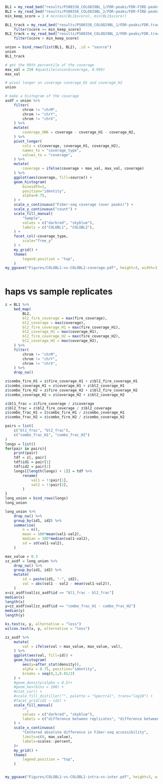 
```r
BL1 = my_read_bed("results/PS00338_COLO829BL_1/FDR-peaks/FDR-FIRE-peaks.bed.gz")
BL2 = my_read_bed("results/PS00356_COLO829BL_2/FDR-peaks/FDR-FIRE-peaks.bed.gz")
min_keep_score = 1 # min(min(BL1$score), min(BL2$score))

BL1_track = my_read_bed("results/PS00338_COLO829BL_1/FDR-peaks/FDR.track.bed.gz") %>%
    filter(score >= min_keep_score)
BL2_track = my_read_bed("results/PS00356_COLO829BL_2/FDR-peaks/FDR.track.bed.gz") %>%
    filter(score > min_keep_score)

union = bind_rows(list(BL1, BL2), .id = "source") 
union
BL1_track
```


```r
# get the 99th percentile of the coverage
max_val = 250 #quantile(union$coverage, 0.999)
max_val

# pivot longer on coverage coverage_H1 and coverage_H2
union 

# make a histogram of the coverage
asdf = union %>% 
    filter(
        chrom != "chrM",
        chrom != "chrY",
        chrom != "chrX",
    ) %>%
    mutate(
        coverage_UNK = coverage - coverage_H1 - coverage_H2,
    ) %>%
    pivot_longer(
        cols = c(coverage, coverage_H1, coverage_H2),
        names_to = "coverage_type",
        values_to = "coverage",
    ) %>%
    mutate(
        coverage = ifelse(coverage > max_val, max_val, coverage)
    ) %>%
    ggplot(aes(coverage, fill=source)) +
    geom_histogram(
        binwidth=1,
        position="identity",
        alpha=0.75,
    ) +
    scale_x_continuous("Fiber-seq coverage (over peaks)") +
    scale_y_continuous("count") +
    scale_fill_manual(
        "Sample",
        values = c("darkred", "skyblue"),
        labels = c("COLOBL1", "COLOBL2"),
    ) +
    facet_col(~coverage_type, 
        scale="free_y"
    ) +
    my_grid() +
    theme(
        legend.position = "top",
    )
my_ggsave("Figures/COLOBL1-vs-COLOBL2-coverage.pdf", height=3, width=3, plot=asdf)
```

```r
```
# haps vs sample replicates
```r
z = BL1 %>%
    bed_map(
        BL2, 
        bl2_fire_coverage = max(fire_coverage),
        bl2_coverage = max(coverage),
        bl2_fire_coverage_H1 = max(fire_coverage_H1),
        bl2_coverage_H1 = max(coverage_H1),
        bl2_fire_coverage_H2 = max(fire_coverage_H2),
        bl2_coverage_H2 = max(coverage_H2),
    ) %>%
    filter(
        chrom != "chrM",
        chrom != "chrY",
        chrom != "chrX",
    ) %>%
    drop_na()

z$combo_fire_H1 = z$fire_coverage_H1 + z$bl2_fire_coverage_H1
z$combo_coverage_H1 = z$coverage_H1 + z$bl2_coverage_H1
z$combo_fire_H2 = z$fire_coverage_H2 + z$bl2_fire_coverage_H2
z$combo_coverage_H2 = z$coverage_H2 + z$bl2_coverage_H2

z$bl1_frac = z$fire_coverage / z$coverage
z$bl2_frac = z$bl2_fire_coverage / z$bl2_coverage
z$combo_frac_H1 = z$combo_fire_H1 / z$combo_coverage_H1
z$combo_frac_H2 = z$combo_fire_H2 / z$combo_coverage_H2

pairs = list(
    c("bl1_frac", "bl2_frac"),
    c("combo_frac_H1", "combo_frac_H2")
)
longs = list()
for(pair in pairs){
    print(pair)
    tdf = z[, pair]
    tdf$id1 = pair[1]
    tdf$id2 = pair[2]
    longs[[length(longs) + 1]] = tdf %>%
        rename(
            val1 = !!pair[1],
            val2 = !!pair[2],
        )
}
long_union = bind_rows(longs)
long_union
```

```r
long_union %>%
    drop_na() %>%
    group_by(id1, id2) %>%
    summarise(
        n = n(),
        mean = 100*mean(val1-val2),
        median = 100*median(val1-val2),
        sd = sd(val1-val2),    
    )

max_value = 0.3
zz_asdf = long_union %>%
    drop_na() %>%
    group_by(id1, id2) %>%
    mutate(
        id = paste(id1, "-", id2),
        val = abs(val1 - val2 - mean(val1-val2)),
    ) 
x=zz_asdf$val[zz_asdf$id == "bl1_frac - bl2_frac"]
median(x)
length(x)
y=zz_asdf$val[zz_asdf$id == "combo_frac_H1 - combo_frac_H2"]
median(y)
length(y)

ks.test(x, y, alternative = "less")
wilcox.test(x, y, alternative = "less")

zz_asdf %>%
    mutate(
        val = ifelse(val > max_value, max_value, val),
    ) %>%
    ggplot(aes(val, fill=id)) +
    geom_histogram(
        aes(y=after_stat(density)),
        alpha = 0.75, position="identity",
        breaks = seq(0,1,0.01/2)
    ) +
    #geom_density(alpha = 0.5)+
    #geom_hex(bins = 100) + 
    #stat_cor() + 
    #scale_fill_distiller("", palette = "Spectral", trans="log10") +
    #facet_grid(id1 ~ id2) +
    scale_fill_manual(
        "",
        values = c("darkred", "skyblue"),
        labels = c("difference between replicates", "difference between haplotypes"),
    ) +
    scale_x_continuous(
        "Centered absolute difference in Fiber-seq accessibility",
        limits=c(0, max_value),
        labels=scales::percent,
    )+
    my_grid() +
    theme(
        legend.position = "top",
    )


my_ggsave("Figures/COLOBL1-vs-COLOBL2-intra-vs-inter.pdf", height=3, width=3, plot=asdf)
```

```r
```

```r
```

```r
```